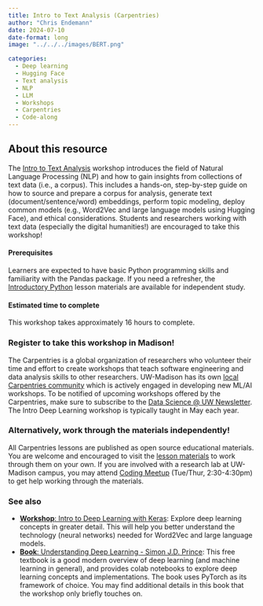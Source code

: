```yaml
---
title: Intro to Text Analysis (Carpentries)
author: "Chris Endemann"
date: 2024-07-10
date-format: long
image: "../../../images/BERT.png"

categories:
  - Deep learning
  - Hugging Face
  - Text analysis
  - NLP
  - LLM
  - Workshops
  - Carpentries
  - Code-along
---
```


## About this resource
The [Intro to Text Analysis](https://carpentries-incubator.github.io/python-text-analysis/index.html) workshop introduces the field of Natural Language Processing (NLP) and how to gain insights from collections of text data (i.e., a corpus). This includes a hands-on, step-by-step guide on how to source and prepare a corpus for analysis, generate text (document/sentence/word) embeddings, perform topic modeling, deploy common models (e.g., Word2Vec and large language models using Hugging Face), and ethical considerations. Students and researchers working with text data (especially the digital humanities!) are encouraged to take this workshop!

#### Prerequisites
Learners are expected to have basic Python programming skills and familiarity with the Pandas package. If you need a refresher, the [Introductory Python](https://uw-madison-datascience.github.io/ML-X-Nexus/Resources/Workshops/Intro-Python_Gapminder.html) lesson materials are available for independent study.

#### Estimated time to complete
This workshop takes approximately 16 hours to complete. 

### Register to take this workshop in Madison!
The Carpentries is a global organization of researchers who volunteer their time and effort to create workshops that teach software engineering and data analysis skills to other researchers. UW-Madison has its own [local Carpentries community](https://datascience.wisc.edu/uw-madison-carpentries-community/) which is actively engaged in developing new ML/AI workshops. To be notified of upcoming workshops offered by the Carpentries, make sure to subscribe to the [Data Science @ UW Newsletter](https://datascience.wisc.edu/newsletter/). The Intro Deep Learning workshop is typically taught in May each year.

### Alternatively, work through the materials independently!
All Carpentries lessons are published as open source educational materials. You are welcome and encouraged to visit the [lesson materials](https://carpentries-incubator.github.io/python-text-analysis/index.html) to work through them on your own. If you are involved with a research lab at UW-Madison campus, you may attend [Coding Meetup](https://datascience.wisc.edu/hub/#dropin) (Tue/Thur, 2:30-4:30pm) to get help working through the materials.

### See also
- [**Workshop**: Intro to Deep Learning with Keras](https://uw-madison-datascience.github.io/ML-X-Nexus/Resources/Workshops/Intro-Deeplearning_Keras.html): Explore deep learning concepts in greater detail. This will help you better understand the technology (neural networks) needed for Word2Vec and large language models.
- [**Book**: Understanding Deep Learning - Simon J.D. Prince](https://uw-madison-datascience.github.io/ML-X-Nexus/Resources/Books/Intro-Deeplearning_SimonJDPrince.html): This free textbook is a good modern overview of deep learning (and machine learning in general), and provides colab notebooks to explore deep learning concepts and implementations. The book uses PyTorch as its framework of choice. You may find additional details in this book that the workshop only briefly touches on.
